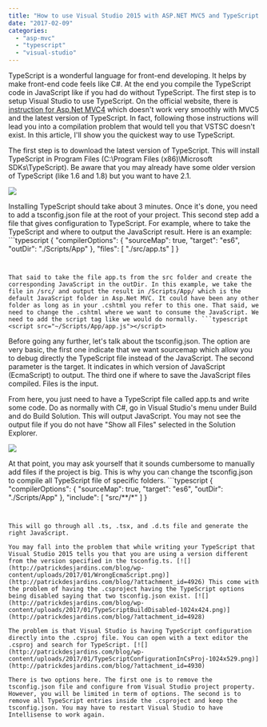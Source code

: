 ```yaml
---
title: "How to use Visual Studio 2015 with ASP.NET MVC5 and TypeScript 2.1+"
date: "2017-02-09"
categories: 
  - "asp-mvc"
  - "typescript"
  - "visual-studio"
---
```


TypeScript is a wonderful language for front-end developing. It helps by make front-end code feels like C#. At the end you compile the TypeScript code in JavaScript like if you had do without TypeScript. The first step is to setup Visual Studio to use TypeScript. On the official website, there is [instruction for Asp.Net MVC4](https://www.typescriptlang.org/docs/handbook/asp-net-4.html) which doesn't work very smoothly with MVC5 and the latest version of TypeScript. In fact, following those instructions will lead you into a compilation problem that would tell you that VSTSC doesn't exist. In this article, I'll show you the quickest way to use TypeScript.

The first step is to download the latest version of TypeScript. This will install TypeScript in Program Files (C:\\Program Files (x86)\\Microsoft SDKs\\TypeScript). Be aware that you may already have some older version of TypeScript (like 1.6 and 1.8) but you want to have 2.1.

[![](http://patrickdesjardins.com/blog/wp-content/uploads/2017/01/TypeScriptVersionsInProgramFiles.png)](http://patrickdesjardins.com/blog/?attachment_id=4921)

Installing TypeScript should take about 3 minutes. Once it's done, you need to add a tsconfig.json file at the root of your project. This second step add a file that gives configuration to TypeScript. For example, where to take the TypeScript and where to output the JavaScript result. Here is an example: ```typescript
{ "compilerOptions": { "sourceMap": true, "target": "es6", "outDir": "./Scripts/App" }, "files": [ "./src/app.ts" ] } 
``` 


That said to take the file app.ts from the src folder and create the corresponding JavaScript in the outDir. In this example, we take the file in /src/ and output the result in /Scripts/App/ which is the default JavaScript folder in Asp.Net MVC. It could have been any other folder as long as in your .cshtml you refer to this one. That said, we need to change the .cshtml where we want to consume the JavaScript. We need to add the script tag like we would do normally. ```typescript
<script src="~/Scripts/App/app.js"></script> 
``` 


Before going any further, let's talk about the tsconfig.json. The option are very basic, the first one indicate that we want sourcemap which allow you to debug directly the TypeScript file instead of the JavaScript. The second parameter is the target. It indicates in which version of JavaScript (EcmaScript) to output. The third one if where to save the JavaScript files compiled. Files is the input.

From here, you just need to have a TypeScript file called app.ts and write some code. Do as normally with C#, go in Visual Studio's menu under Build and do Build Solution. This will output JavaScript. You may not see the output file if you do not have "Show all Files" selected in the Solution Explorer.

[![](http://patrickdesjardins.com/blog/wp-content/uploads/2017/01/SolutionExplorer.png)](http://patrickdesjardins.com/blog/?attachment_id=4923)

At that point, you may ask yourself that it sounds cumbersome to manually add files if the project is big. This is why you can change the tsconfig.json to compile all TypeScript file of specific folders. ```typescript
{ "compilerOptions": { "sourceMap": true, "target": "es6", "outDir": "./Scripts/App" }, "include": [ "src/\*\*/\*" ] } 
``` 


This will go through all .ts, .tsx, and .d.ts file and generate the right JavaScript.

You may fall into the problem that while writing your TypeScript that Visual Studio 2015 tells you that you are using a version different from the version specified in the tsconfig.ts. [![](http://patrickdesjardins.com/blog/wp-content/uploads/2017/01/WrongEcmaScript.png)](http://patrickdesjardins.com/blog/?attachment_id=4926) This come with the problem of having the .csproject having the TypeScript options being disabled saying that two tsconfig.json exist. [![](http://patrickdesjardins.com/blog/wp-content/uploads/2017/01/TypeScriptBuildDisabled-1024x424.png)](http://patrickdesjardins.com/blog/?attachment_id=4928)

The problem is that Visual Studio is having TypeScript configuration directly into the .csproj file. You can open with a text editor the .csproj and search for TypeScript. [![](http://patrickdesjardins.com/blog/wp-content/uploads/2017/01/TypeScriptConfigurationInCsProj-1024x529.png)](http://patrickdesjardins.com/blog/?attachment_id=4930)

There is two options here. The first one is to remove the tsconfig.json file and configure from Visual Studio project property. However, you will be limited in term of options. The second is to remove all TypeScript entries inside the .csproject and keep the tsconfig.json. You may have to restart Visual Studio to have Intellisense to work again.
